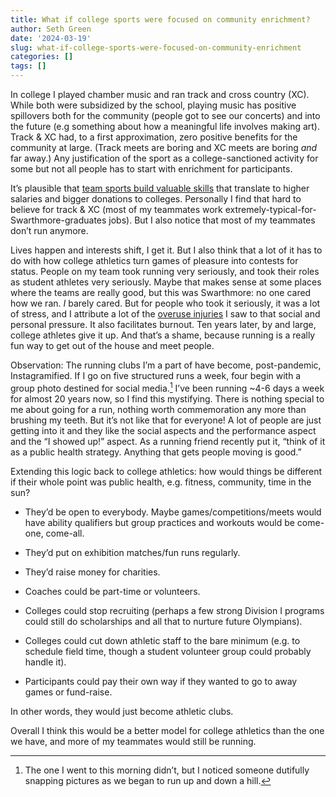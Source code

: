 ```yaml
---
title: What if college sports were focused on community enrichment?
author: Seth Green
date: '2024-03-19'
slug: what-if-college-sports-were-focused-on-community-enrichment
categories: []
tags: []
---
```


In college I played chamber music and ran track and cross country (XC). While both were subsidized by the school, playing music has positive spillovers both for the community (people got to see our concerts) and into the future (e.g something about how a meaningful life involves making art). Track & XC had, to a first approximation, zero positive benefits for the community at large. (Track meets are boring and XC meets are boring _and_ far away.) Any justification of the sport as a college-sanctioned activity for some but not all people has to start with enrichment for participants.

It's plausible that [team sports build valuable skills](https://www.bloomberg.com/opinion/articles/2023-10-14/sports-are-part-of-the-college-curriculum-too) that translate to higher salaries and bigger donations to colleges. Personally I find that hard to believe for track & XC (most of my teammates work extremely-typical-for-Swarthmore-graduates jobs). But I also notice that most of my teammates don't run anymore. 

Lives happen and interests shift, I get it. But I also think that a lot of it has to do with how college athletics turn games of pleasure into contests for status. People on my team took running very seriously, and took their roles as student athletes very seriously. Maybe that makes sense at some places where the teams are really good, but this was Swarthmore: no one cared how we ran. _I_ barely cared. But for people who took it seriously, it was a lot of stress, and I attribute a lot of the [overuse injuries](https://scholar.harvard.edu/files/dlieberman/files/2012c.pdf) I saw to that social and personal pressure. It also facilitates burnout. Ten years later, by and large, college athletes give it up. And that's a shame, because running is a really fun way to get out of the house and meet people.

Observation: The running clubs I'm a part of have become, post-pandemic, Instagramified. If I go on five structured runs a week, four begin with a group photo destined for social media.^[The one I went to this morning didn't, but I noticed someone dutifully snapping pictures as we began to run up and down a hill.] I've been running ~4-6 days a week for almost 20 years now, so I find this mystifying. There is nothing special to me about going for a run, nothing worth commemoration any more than brushing my teeth. But it's not like that for everyone! A lot of people are just getting into it and they like the social aspects and the performance aspect and the "I showed up!" aspect. As a running friend recently put it, "think of it as a public health strategy. Anything that gets people moving is good." 

Extending this logic back to college athletics: how would things be different if their whole point was public health, e.g. fitness, community, time in the sun? 

* They'd be open to everybody. Maybe games/competitions/meets would have ability qualifiers but group practices and workouts would be come-one, come-all. 

* They'd put on exhibition matches/fun runs regularly. 

* They'd raise money for charities. 

* Coaches could be part-time or volunteers. 

* Colleges could stop recruiting (perhaps a few strong Division I programs could still do scholarships and all that to nurture future Olympians). 

* Colleges could cut down athletic staff to the bare minimum (e.g. to schedule field time, though a student volunteer group could probably handle it).

* Participants could pay their own way if they wanted to go to away games or fund-raise. 

In other words, they would just become athletic clubs. 

Overall I think this would be a better model for college athletics than the one we have, and more of my teammates would still be running.